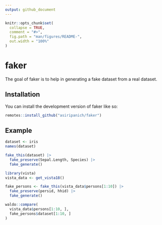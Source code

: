 ```yaml
---
output: github_document
---
```


<!-- README.md is generated from README.Rmd. Please edit that file -->

```r
knitr::opts_chunk$set(
  collapse = TRUE,
  comment = "#>",
  fig.path = "man/figures/README-",
  out.width = "100%"
)
```

# faker

<!-- badges: start -->
<!-- badges: end -->

The goal of faker is to help in generating a fake dataset from a real dataset.

## Installation

You can install the development version of faker like so:

``` r
remotes::install_github("asiripanich/faker") 
```

## Example

```r
dataset <- iris
names(dataset)

fake_this(dataset) |>
  fake_preserve(Sepal.Length, Species) |>
  fake_generate()
```

```r
library(vista)
vista_data <- get_vista18()

fake_persons <- fake_this(vista_data$persons[1:10]) |>
  fake_preserve(persid, hhid) |>
  fake_generate()

waldo::compare(
  vista_data$persons[1:10, ],
  fake_persons$dataset[1:10, ]
)
```